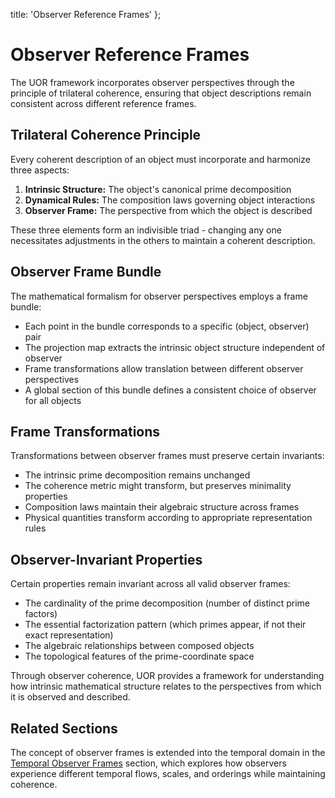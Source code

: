  title: 'Observer Reference Frames'
};

# Observer Reference Frames

The UOR framework incorporates observer perspectives through the principle of trilateral coherence, ensuring that object descriptions remain consistent across different reference frames.

## Trilateral Coherence Principle

Every coherent description of an object must incorporate and harmonize three aspects:

1. **Intrinsic Structure:** The object's canonical prime decomposition
2. **Dynamical Rules:** The composition laws governing object interactions
3. **Observer Frame:** The perspective from which the object is described

These three elements form an indivisible triad - changing any one necessitates adjustments in the others to maintain a coherent description.

## Observer Frame Bundle

The mathematical formalism for observer perspectives employs a frame bundle:

- Each point in the bundle corresponds to a specific (object, observer) pair
- The projection map extracts the intrinsic object structure independent of observer
- Frame transformations allow translation between different observer perspectives
- A global section of this bundle defines a consistent choice of observer for all objects

## Frame Transformations

Transformations between observer frames must preserve certain invariants:

- The intrinsic prime decomposition remains unchanged
- The coherence metric might transform, but preserves minimality properties
- Composition laws maintain their algebraic structure across frames
- Physical quantities transform according to appropriate representation rules

## Observer-Invariant Properties

Certain properties remain invariant across all valid observer frames:

- The cardinality of the prime decomposition (number of distinct prime factors)
- The essential factorization pattern (which primes appear, if not their exact representation)
- The algebraic relationships between composed objects
- The topological features of the prime-coordinate space

Through observer coherence, UOR provides a framework for understanding how intrinsic mathematical structure relates to the perspectives from which it is observed and described.

## Related Sections

The concept of observer frames is extended into the temporal domain in the [Temporal Observer Frames](/temporal-coherence/temporalObserverFrames) section, which explores how observers experience different temporal flows, scales, and orderings while maintaining coherence.


